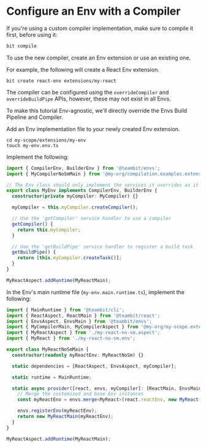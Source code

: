 # Configure an Env with a Compiler

If you're using a custom compiler implementation, make sure to compile it first, before using it:

```bash
bit compile
```

To use the new compiler, create an Env extension or use an existing one.

For example, the following will create a React Env extension.

```
bit create react-env extensions/my-react
```

The compiler can be configured using the `overrideCompiler` and `overrideBuildPipe` APIs, however, these may not exist in all Envs.

To make this tutorial Env-agnostic, we'll directly override the Envs Build Pipeline and Compiler.

Add an Env implementation file to your newly created Env extension.

```
cd my-scope/extensions/my-env
touch my-env.env.ts
```

Implement the following:

```ts
import { CompilerEnv, BuilderEnv } from '@teambit/envs';
import { MyCompilerNoSmMain } from '@my-org/compilation.examples.extensions.my-compiler-no-sm';

// The Env class should only implement the services it overrides as it will be merged with the base Env
export class MyEnv implements CompilerEnv, BuilderEnv {
  constructor(private myCompiler: MyCompiler) {}

  myCompiler = this.myCompiler.createCompiler();

  // Use the 'getCompiler' service handler to use a compiler
  getCompiler() {
    return this.myCompiler;
  }

  // Use the 'getBuildPipe' service handler to register a build task
  getBuildPipe() {
    return [this.myCompiler.createTask()];
  }
}

MyReactAspect.addRuntime(MyReactMain);
```

In the Env's main runtime file (`my-env.main.runtime.ts`), implement the following:

```ts
import { MainRuntime } from '@teambit/cli';
import { ReactAspect, ReactMain } from '@teambit/react';
import { EnvsAspect, EnvsMain } from '@teambit/envs';
import { MyCompilerMain, MyCompilerAspect } from '@my-org/my-scope.extensions.my-compiler';
import { MyReactAspect } from './my-react-no-sm.aspect';
import { MyReact } from './my-react-no-sm.env';

export class MyReactNoSmMain {
  constructor(readonly myReactEnv: MyReactNoSm) {}

  static dependencies = [ReactAspect, EnvsAspect, myCompiler];

  static runtime = MainRuntime;

  static async provider([react, envs, myCompiler]: [ReactMain, EnvsMain, MyCompilerNoSmMain]) {
    // Merge the customized and base Env instances
    const myReactEnv = envs.merge<MyReact>(react.reactEnv, new MyReact(myCompiler));

    envs.registerEnv(myReactEnv);
    return new MyReactMain(myReactEnv);
  }
}

MyReactAspect.addRuntime(MyReactMain);
```